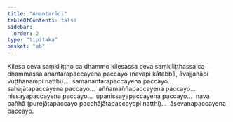 ```yaml
---
title: "Anantarādi"
tableOfContents: false
sidebar:
  order: 2
type: "tipitaka"
basket: "ab"
---
```



<DynamicBreadcrumb />

<Division number="90">

<Paragraph number="4040">
Kileso ceva saṃkiliṭṭho ca dhammo kilesassa ceva saṃkiliṭṭhassa ca dhammassa anantarapaccayena paccayo (navapi kātabbā, āvajjanāpi vuṭṭhānampi natthi)…  samanantarapaccayena paccayo…  sahajātapaccayena paccayo…  aññamaññapaccayena paccayo…  nissayapaccayena paccayo…  upanissayapaccayena paccayo…  nava pañhā (purejātapaccayo pacchājātapaccayopi natthi)…  āsevanapaccayena paccayo.
</Paragraph>
</Division>